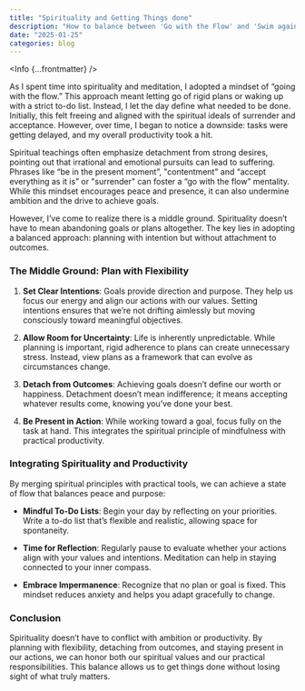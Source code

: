 ```yaml
---
title: "Spirituality and Getting Things done"
description: "How to balance between 'Go with the Flow' and 'Swim againest the current'"
date: "2025-01-25"
categories: blog
---
```



<Info {...frontmatter} />

As I spent time into spirituality and meditation, I adopted a mindset of “going with the flow.” This approach meant letting go of rigid plans or waking up with a strict to-do list. Instead, I let the day define what needed to be done. Initially, this felt freeing and aligned with the spiritual ideals of surrender and acceptance. However, over time, I began to notice a downside: tasks were getting delayed, and my overall productivity took a hit.

Spiritual teachings often emphasize detachment from strong desires, pointing out that irrational and emotional pursuits can lead to suffering. Phrases like “be in the present moment”, "contentment" and “accept everything as it is” or "surrender" can foster a “go with the flow” mentality. While this mindset encourages peace and presence, it can also undermine ambition and the drive to achieve goals.


However, I’ve come to realize there is a middle ground. Spirituality doesn’t have to mean abandoning goals or plans altogether. The key lies in adopting a balanced approach: planning with intention but without attachment to outcomes.

### The Middle Ground: Plan with Flexibility

1. **Set Clear Intentions**: Goals provide direction and purpose. They help us focus our energy and align our actions with our values. Setting intentions ensures that we’re not drifting aimlessly but moving consciously toward meaningful objectives.

2. **Allow Room for Uncertainty**: Life is inherently unpredictable. While planning is important, rigid adherence to plans can create unnecessary stress. Instead, view plans as a framework that can evolve as circumstances change.

3. **Detach from Outcomes**: Achieving goals doesn’t define our worth or happiness. Detachment doesn’t mean indifference; it means accepting whatever results come, knowing you’ve done your best.

4. **Be Present in Action**: While working toward a goal, focus fully on the task at hand. This integrates the spiritual principle of mindfulness with practical productivity.

### Integrating Spirituality and Productivity

By merging spiritual principles with practical tools, we can achieve a state of flow that balances peace and purpose:

- **Mindful To-Do Lists**: Begin your day by reflecting on your priorities. Write a to-do list that’s flexible and realistic, allowing space for spontaneity.

- **Time for Reflection**: Regularly pause to evaluate whether your actions align with your values and intentions. Meditation can help in staying connected to your inner compass.

- **Embrace Impermanence**: Recognize that no plan or goal is fixed. This mindset reduces anxiety and helps you adapt gracefully to change.

### Conclusion

Spirituality doesn’t have to conflict with ambition or productivity. By planning with flexibility, detaching from outcomes, and staying present in our actions, we can honor both our spiritual values and our practical responsibilities. This balance allows us to get things done without losing sight of what truly matters.

